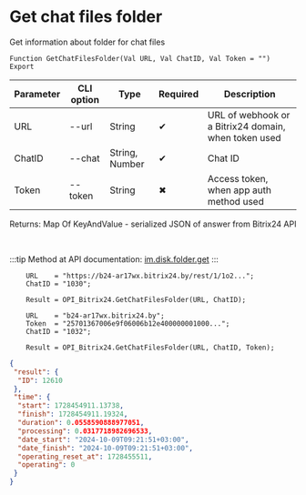 ﻿---
sidebar_position: 20
---


# Get chat files folder
 Get information about folder for chat files



`Function GetChatFilesFolder(Val URL, Val ChatID, Val Token = "") Export`

  | Parameter | CLI option | Type | Required | Description |
  |-|-|-|-|-|
  | URL | --url | String | &#x2714; | URL of webhook or a Bitrix24 domain, when token used |
  | ChatID | --chat | String, Number | &#x2714; | Chat ID |
  | Token | --token | String | &#x2716; | Access token, when app auth method used |

  
  Returns:  Map Of KeyAndValue - serialized JSON of answer from Bitrix24 API

<br/>

:::tip
Method at API documentation: [im.disk.folder.get](https://dev.1c-bitrix.ru/learning/course/index.php?COURSE_ID=93&LESSON_ID=11483)
:::
<br/>


```bsl title="1C:Enterprise/OneScript code example"
    URL    = "https://b24-ar17wx.bitrix24.by/rest/1/1o2...";
    ChatID = "1030";

    Result = OPI_Bitrix24.GetChatFilesFolder(URL, ChatID);

    URL    = "b24-ar17wx.bitrix24.by";
    Token  = "25701367006e9f06006b12e400000001000...";
    ChatID = "1032";

    Result = OPI_Bitrix24.GetChatFilesFolder(URL, ChatID, Token);
```
 



```json title="Result"
{
 "result": {
  "ID": 12610
 },
 "time": {
  "start": 1728454911.13738,
  "finish": 1728454911.19324,
  "duration": 0.0558590888977051,
  "processing": 0.0317718982696533,
  "date_start": "2024-10-09T09:21:51+03:00",
  "date_finish": "2024-10-09T09:21:51+03:00",
  "operating_reset_at": 1728455511,
  "operating": 0
 }
}
```
